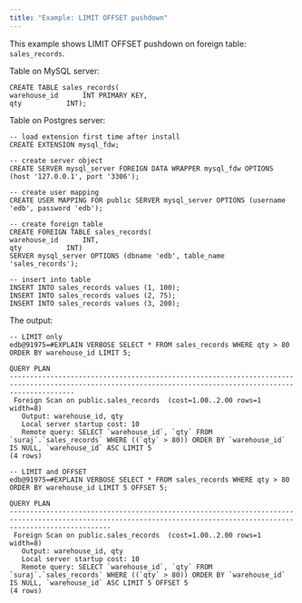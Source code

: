 ```yaml
---
title: "Example: LIMIT OFFSET pushdown"
---
```


This example shows LIMIT OFFSET pushdown on foreign table: `sales_records`.

Table on MySQL server:

```text
CREATE TABLE sales_records(
warehouse_id      INT PRIMARY KEY,
qty           INT);
```

Table on Postgres server:

```text
-- load extension first time after install
CREATE EXTENSION mysql_fdw;

-- create server object
CREATE SERVER mysql_server FOREIGN DATA WRAPPER mysql_fdw OPTIONS (host '127.0.0.1', port '3306');

-- create user mapping
CREATE USER MAPPING FOR public SERVER mysql_server OPTIONS (username 'edb', password 'edb');

-- create foreign table
CREATE FOREIGN TABLE sales_records(
warehouse_id      INT,
qty    		  INT)
SERVER mysql_server OPTIONS (dbname 'edb', table_name 'sales_records');

-- insert into table
INSERT INTO sales_records values (1, 100);
INSERT INTO sales_records values (2, 75);
INSERT INTO sales_records values (3, 200);
```

The output:

```text
-- LIMIT only
edb@91975=#EXPLAIN VERBOSE SELECT * FROM sales_records WHERE qty > 80 ORDER BY warehouse_id LIMIT 5;
                                                                         QUERY PLAN
------------------------------------------------------------------------------------------------------------------------------------------------------------
 Foreign Scan on public.sales_records  (cost=1.00..2.00 rows=1 width=8)
   Output: warehouse_id, qty
   Local server startup cost: 10
   Remote query: SELECT `warehouse_id`, `qty` FROM `suraj`.`sales_records` WHERE ((`qty` > 80)) ORDER BY `warehouse_id` IS NULL, `warehouse_id` ASC LIMIT 5
(4 rows)

-- LIMIT and OFFSET
edb@91975=#EXPLAIN VERBOSE SELECT * FROM sales_records WHERE qty > 80 ORDER BY warehouse_id LIMIT 5 OFFSET 5;
                                                                             QUERY PLAN
---------------------------------------------------------------------------------------------------------------------------------------------------------------------
 Foreign Scan on public.sales_records  (cost=1.00..2.00 rows=1 width=8)
   Output: warehouse_id, qty
   Local server startup cost: 10
   Remote query: SELECT `warehouse_id`, `qty` FROM `suraj`.`sales_records` WHERE ((`qty` > 80)) ORDER BY `warehouse_id` IS NULL, `warehouse_id` ASC LIMIT 5 OFFSET 5
(4 rows)
```





